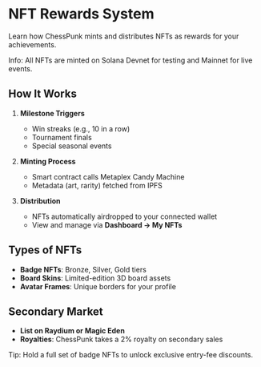 # NFT Rewards System

Learn how ChessPunk mints and distributes NFTs as rewards for your achievements.

<Callout type="info">
  Info: All NFTs are minted on Solana Devnet for testing and Mainnet for live events.
</Callout>

## How It Works

1. **Milestone Triggers**  
   - Win streaks (e.g., 10 in a row)  
   - Tournament finals  
   - Special seasonal events  

2. **Minting Process**  
   - Smart contract calls Metaplex Candy Machine  
   - Metadata (art, rarity) fetched from IPFS  

3. **Distribution**  
   - NFTs automatically airdropped to your connected wallet  
   - View and manage via **Dashboard → My NFTs**

## Types of NFTs

- **Badge NFTs**: Bronze, Silver, Gold tiers  
- **Board Skins**: Limited-edition 3D board assets  
- **Avatar Frames**: Unique borders for your profile  

## Secondary Market

- **List on Raydium or Magic Eden**  
- **Royalties**: ChessPunk takes a 2% royalty on secondary sales  

<Callout type="tip">
  Tip: Hold a full set of badge NFTs to unlock exclusive entry-fee discounts.
</Callout>
